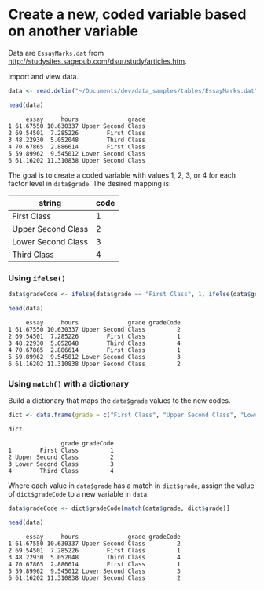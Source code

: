 # Create a new, coded variable based on another variable

Data are `EssayMarks.dat` from [http://studysites.sagepub.com/dsur/study/articles.htm](http://studysites.sagepub.com/dsur/study/articles.htm).

Import and view data.


```r
data <- read.delim("~/Documents/dev/data_samples/tables/EssayMarks.dat")

head(data)
```

```
     essay     hours              grade
1 61.67550 10.630337 Upper Second Class
2 69.54501  7.285226        First Class
3 48.22930  5.052048        Third Class
4 70.67865  2.886614        First Class
5 59.89962  9.545012 Lower Second Class
6 61.16202 11.310838 Upper Second Class
```

The goal is to create a coded variable with values 1, 2, 3, or 4 for each factor level in `data$grade`. The desired mapping is:

string | code
-------|-----
First Class | 1
Upper Second Class | 2
Lower Second Class | 3
Third Class | 4

### Using `ifelse()`


```r
data$gradeCode <- ifelse(data$grade == "First Class", 1, ifelse(data$grade == "Upper Second Class", 2, ifelse(data$grade == "Lower Second Class", 3, 4)))

head(data)
```

```
     essay     hours              grade gradeCode
1 61.67550 10.630337 Upper Second Class         2
2 69.54501  7.285226        First Class         1
3 48.22930  5.052048        Third Class         4
4 70.67865  2.886614        First Class         1
5 59.89962  9.545012 Lower Second Class         3
6 61.16202 11.310838 Upper Second Class         2
```

### Using `match()` with a dictionary

Build a dictionary that maps the `data$grade` values to the new codes.


```r
dict <- data.frame(grade = c("First Class", "Upper Second Class", "Lower Second Class", "Third Class"), gradeCode = c(1, 2, 3, 4))

dict
```

```
               grade gradeCode
1        First Class         1
2 Upper Second Class         2
3 Lower Second Class         3
4        Third Class         4
```

Where each value in `data$grade` has a match in `dict$grade`, assign the value of `dict$gradeCode` to a new variable in `data`.


```r
data$gradeCode <- dict$gradeCode[match(data$grade, dict$grade)]

head(data)
```

```
     essay     hours              grade gradeCode
1 61.67550 10.630337 Upper Second Class         2
2 69.54501  7.285226        First Class         1
3 48.22930  5.052048        Third Class         4
4 70.67865  2.886614        First Class         1
5 59.89962  9.545012 Lower Second Class         3
6 61.16202 11.310838 Upper Second Class         2
```
